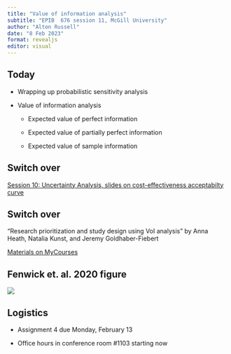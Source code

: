 ```yaml
---
title: "Value of information analysis"
subtitle: "EPIB  676 session 11, McGill University"
author: "Alton Russell"
date: "8 Feb 2023"
format: revealjs
editor: visual
---
```


## Today

-   Wrapping up probabilistic sensitivity analysis

-   Value of information analysis

    -   Expected value of perfect information

    -   Expected value of partially perfect information

    -   Expected value of sample information

## Switch over

[Session 10: Uncertainty Analysis, slides on cost-effectiveness acceptabilty curve](https://htmlpreview.github.io/?https://github.com/altonrus/epib-676/blob/main/sessions/10-uncertainty_analysis/uncertainty_analysis.html#/cost-effectiveness-acceptability-curve)

## Switch over

"Research prioritization and study design using VoI analysis" by Anna Heath, Natalia Kunst, and Jeremy Goldhaber-Fiebert

[Materials on MyCourses](https://mycourses2.mcgill.ca/d2l/le/lessons/624791/topics/6929073)

## Fenwick et. al. 2020 figure

![](VoI_process.png)

## Logistics

-   Assignment 4 due Monday, February 13

-   Office hours in conference room #1103 starting now

